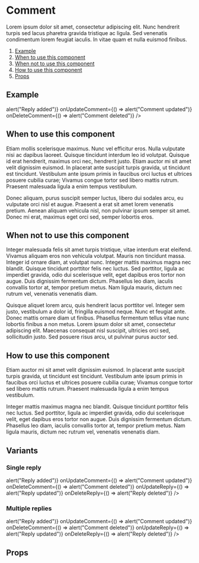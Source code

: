 
<Meta title="Components/Comment" component={Comment} />

# Comment

Lorem ipsum dolor sit amet, consectetur adipiscing elit. Nunc hendrerit turpis sed lacus pharetra gravida tristique ac ligula. Sed venenatis condimentum lorem feugiat iaculis. In vitae quam et nulla euismod finibus.

1. [Example](#example)
2. [When to use this component](#when-to-use-this-component)
3. [When not to use this component](#when-not-to-use-this-component)
4. [How to use this component](#how-to-use-this-component)
5. [Props](#props)

## Example

<Canvas>
  <Story name="Primary">
    <Comment
      comment={{
        id: "1",
        author: "Jane Doe",
        datePosted: "Today at 15:43",
        text: "Lorem ipsum dolor sit amet, consectetur adipiscing elit.",
      }}
      onAddReply={() => alert("Reply added")}
      onUpdateComment={() => alert("Comment updated")}
      onDeleteComment={() => alert("Comment deleted")}
    />
  </Story>
</Canvas>

## When to use this component

Etiam mollis scelerisque maximus. Nunc vel efficitur eros. Nulla vulputate nisi ac dapibus laoreet. Quisque tincidunt interdum leo id volutpat. Quisque id erat hendrerit, maximus orci nec, hendrerit justo. Etiam auctor mi sit amet velit dignissim euismod. In placerat ante suscipit turpis gravida, ut tincidunt est tincidunt. Vestibulum ante ipsum primis in faucibus orci luctus et ultrices posuere cubilia curae; Vivamus congue tortor sed libero mattis rutrum. Praesent malesuada ligula a enim tempus vestibulum.

Donec aliquam, purus suscipit semper luctus, libero dui sodales arcu, eu vulputate orci nisl et augue. Praesent a erat sit amet lorem venenatis pretium. Aenean aliquam vehicula nisl, non pulvinar ipsum semper sit amet. Donec mi erat, maximus eget orci sed, semper lobortis eros.

## When not to use this component

Integer malesuada felis sit amet turpis tristique, vitae interdum erat eleifend. Vivamus aliquam eros non vehicula volutpat. Mauris non tincidunt massa. Integer id ornare diam, at volutpat nunc. Integer mattis maximus magna nec blandit. Quisque tincidunt porttitor felis nec luctus. Sed porttitor, ligula ac imperdiet gravida, odio dui scelerisque velit, eget dapibus eros tortor non augue. Duis dignissim fermentum dictum. Phasellus leo diam, iaculis convallis tortor at, tempor pretium metus. Nam ligula mauris, dictum nec rutrum vel, venenatis venenatis diam.

Quisque aliquet lorem arcu, quis hendrerit lacus porttitor vel. Integer sem justo, vestibulum a dolor id, fringilla euismod neque. Nunc et feugiat ante. Donec mattis ornare diam ut finibus. Phasellus fermentum tellus vitae nunc lobortis finibus a non metus. Lorem ipsum dolor sit amet, consectetur adipiscing elit. Maecenas consequat nisl suscipit, ultricies orci sed, sollicitudin justo. Sed posuere risus arcu, ut pulvinar purus auctor sed.

## How to use this component

Etiam auctor mi sit amet velit dignissim euismod. In placerat ante suscipit turpis gravida, ut tincidunt est tincidunt. Vestibulum ante ipsum primis in faucibus orci luctus et ultrices posuere cubilia curae; Vivamus congue tortor sed libero mattis rutrum. Praesent malesuada ligula a enim tempus vestibulum.

Integer mattis maximus magna nec blandit. Quisque tincidunt porttitor felis nec luctus. Sed porttitor, ligula ac imperdiet gravida, odio dui scelerisque velit, eget dapibus eros tortor non augue. Duis dignissim fermentum dictum. Phasellus leo diam, iaculis convallis tortor at, tempor pretium metus. Nam ligula mauris, dictum nec rutrum vel, venenatis venenatis diam.

## Variants

### Single reply

<Canvas>
  <Story name="Single reply">
    <Comment
      comment={{
        id: "1",
        author: "Jane Doe",
        datePosted: "Today at 15:43",
        text: "Lorem ipsum dolor sit amet, consectetur adipiscing elit.",
      }}
      replies={[
        {
          id: "1.1",
          author: "Joe Bloggs",
          datePosted: "Today at 16:22",
          text:
            "Nunc hendrerit turpis sed lacus pharetra gravida tristique ac ligula.",
          dateModified: "Today at 17:01",
        },
      ]}
      onAddReply={() => alert("Reply added")}
      onUpdateComment={() => alert("Comment updated")}
      onDeleteComment={() => alert("Comment deleted")}
      onUpdateReply={() => alert("Reply updated")}
      onDeleteReply={() => alert("Reply deleted")}
    />
  </Story>
</Canvas>

### Multiple replies

<Canvas>
  <Story name="Multiple replies">
    <Comment
      comment={{
        id: "1",
        author: "Jane Doe",
        datePosted: "Today at 15:43",
        text: "Lorem ipsum dolor sit amet, consectetur adipiscing elit.",
      }}
      replies={[
        {
          id: "1.1",
          author: "Joe Bloggs",
          datePosted: "Today at 16:22",
          text:
            "Nunc hendrerit turpis sed lacus pharetra gravida tristique ac ligula.",
          dateModified: "Today at 17:01",
        },
        {
          id: "1.2",
          author: "Jane Doe",
          datePosted: "Today at 18:43",
          text: "Sed venenatis condimentum lorem feugiat iaculis.",
        },
      ]}
      onAddReply={() => alert("Reply added")}
      onUpdateComment={() => alert("Comment updated")}
      onDeleteComment={() => alert("Comment deleted")}
      onUpdateReply={() => alert("Reply updated")}
      onDeleteReply={() => alert("Reply deleted")}
    />
  </Story>
</Canvas>

## Props

<ArgsTable for={Comment} />
